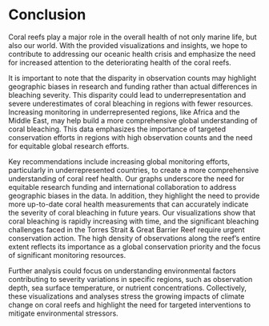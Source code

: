 # Conclusion

Coral reefs play a major role in the overall health of not only marine life, but also our world. With the provided visualizations and insights, we hope to contribute to addressing our oceanic health crisis and emphasize the need for increased attention to the deteriorating health of the coral reefs.

It is important to note that the disparity in observation counts may highlight geographic biases in research and funding rather than actual differences in bleaching severity. This disparity could lead to underrepresentation and severe underestimates of coral bleaching in regions with fewer resources. Increasing monitoring in underrepresented regions, like Africa and the Middle East, may help build a more comprehensive global understanding of coral bleaching. This data emphasizes the importance of targeted conservation efforts in regions with high observation counts and the need for equitable global research efforts.

Key recommendations include increasing global monitoring efforts, particularly in underrepresented countries, to create a more comprehensive understanding of coral reef health. Our graphs underscore the need for equitable research funding and international collaboration to address geographic biases in the data. In addition, they highlight the need to provide more up-to-date coral health measurements that can accurately indicate the severity of coral bleaching in future years. Our visualizations show that coral bleaching is rapidly increasing with time, and the significant bleaching challenges faced in the Torres Strait & Great Barrier Reef require urgent conservation action. The high density of observations along the reef's entire extent reflects its importance as a global conservation priority and the focus of significant monitoring resources.

Further analysis could focus on understanding environmental factors contributing to severity variations in specific regions, such as observation depth, sea surface temperature, or nutrient concentrations. Collectively, these visualizations and analyses stress the growing impacts of climate change on coral reefs and highlight the need for targeted interventions to mitigate environmental stressors.
